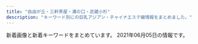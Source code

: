```yaml
---
title: "自由が丘・三軒茶屋・溝の口・武蔵小杉"
description: "キーワード別にの巨乳アジアン・チャイナエステ嬢情報をまとめました。"
---
```


新着画像と新着キーワードをまとめています。
2021年06月05日の情報です。

<DmmAffiliateIns />
<KeywordTable
  shops={
    [
    {
        "url": "http://www.hanamizuki.esturl.com/",
        "station": "\u4e09\u8ed2\u8336\u5c4b\u99c5\u5317\u53e3B",
        "keywords": {
            "88": 2,
            "87": 6,
            "85": 2,
            "86": 2,
            "D": 6,
            "C": 20,
            "\u30bb\u30af\u30b7\u30fc": 31
        },
        "img_links": [
            "http://www.hanamizuki.esturl.com/img/header03.png",
            "http://www.hanamizuki.esturl.com/files/005.jpg",
            "http://www.hanamizuki.esturl.com/img/btn_blog.png",
            "http://www.hanamizuki.esturl.com/img/ttl_info.png",
            "http://www.hanamizuki.esturl.com/files/002.jpg",
            "http://www.hanamizuki.esturl.com/files/003.jpg",
            "http://www.hanamizuki.esturl.com/files/001.jpg",
            "http://www.hanamizuki.esturl.com/files/004.jpg",
            "http://www.hanamizuki.esturl.com/img/btn_side_mobile.jpg",
            "http://www.hanamizuki.esturl.com/img/goback.jpg",
            "http://www.hanamizuki.esturl.com/img/ttl_news.png",
            "http://www.hanamizuki.esturl.com/files/006.jpg",
            "http://www.hanamizuki.esturl.com/img/pickup.jpg"
        ],
        "name": "Sexy Girl"
    },
    {
        "img_links": [
            "http://www.koibito.mensest.com/images/top02-left.png",
            "http://www.koibito.mensest.com/images/nav-001.png",
            "http://www.koibito.mensest.com/files/002.jpg",
            "http://www.koibito.mensest.com/images/top01.png",
            "http://www.koibito.mensest.com/images/nav-005.png",
            "http://www.koibito.mensest.com/files/001.jpg",
            "http://www.koibito.mensest.com/images/top003.png",
            "http://www.koibito.mensest.com/images/osusume01.png",
            "http://www.koibito.mensest.com/photo_news/upimg/3177860b72abf9184e_0.jpg",
            "http://www.koibito.mensest.com/photo_news/upimg/3177860b72abf9184e_1.jpg",
            "http://www.koibito.mensest.com/photo_news/upimg/3177860b72abf9184e_2.jpg",
            "http://www.koibito.mensest.com/images/tel.png",
            "http://www.koibito.mensest.com/images/nav-002.png",
            "http://www.koibito.mensest.com/images/nav-006.png",
            "http://www.koibito.mensest.com/files/003.jpg",
            "http://www.koibito.mensest.com/images/nav-004.png",
            "http://www.koibito.mensest.com/images/nav-003.png"
        ],
        "station": "\u4e09\u8ed2\u8336\u5c4b\u99c5\u5357\u53e3B",
        "url": "http://www.koibito.mensest.com/",
        "keywords": {},
        "name": "\u767d\u3044\u604b\u4eba"
    },
    {
        "keywords": {},
        "img_links": [
            "http://b-berry.work/images/int1.jpg",
            "http://b-berry.work/images/2.jpg",
            "http://b-berry.work/images/tg.jpg",
            "http://b-berry.work/staff/maya.jpg",
            "http://b-berry.work/staff/yuri.jpg",
            "http://b-berry.work/img/yuri1.jpg",
            "http://b-berry.work/images/news.jpg",
            "http://b-berry.work/images/sys.jpg",
            "http://b-berry.work/images/interior_t.jpg",
            "http://b-berry.work/images/1.jpg",
            "http://b-berry.work/images/3.jpg",
            "http://b-berry.work/staff/mona.jpg",
            "http://b-berry.work/images/ac1.jpg",
            "http://b-berry.work/images/ac2.jpg",
            "http://b-berry.work/images/s1.png",
            "http://b-berry.work/img/maya1.jpg",
            "http://b-berry.work/images/rec1.jpg",
            "http://b-berry.work/img/mona1.jpg",
            "http://b-berry.work/images/rec2.jpg",
            "http://b-berry.work/images/head.jpg",
            "http://b-berry.work/images/int2.jpg",
            "http://b-berry.work/images/staff_t.jpg"
        ],
        "station": "\u81ea\u7531\u304c\u4e18\u99c5\u5317\u53e3",
        "name": "\u30d6\u30eb\u30fc\u30d9\u30ea\u30fc",
        "url": "http://b-berry.work/"
    },
    {
        "img_links": [
            "http://ms-rlx.com/img/ttl_rec.png",
            "http://ms-rlx.com/pic/head.png",
            "http://ms-rlx.com/staff/milk/01mb.jpg",
            "http://ms-rlx.com/staff/sachan/01.jpg",
            "http://ms-rlx.com/img/msgbtn.png",
            "http://ms-rlx.com/img/ttl_mobile.png",
            "http://ms-rlx.com/i/files/homeimg.jpg",
            "http://ms-rlx.com/staff/ringo/01mb.jpg",
            "http://ms-rlx.com/img/ttl_staff.png",
            "http://ms-rlx.com/img/access/road02.jpg",
            "http://ms-rlx.com/staff/sachan/01mb.jpg",
            "http://ms-rlx.com/img/att.png",
            "http://ms-rlx.com/staff/momo/01.jpg",
            "http://ms-rlx.com/staff/ringo/01.jpg",
            "http://ms-rlx.com/img/access/road01.jpg",
            "http://ms-rlx.com/staff/momo/01mb.jpg",
            "http://ms-rlx.com/img/youtube.jpg",
            "http://ms-rlx.com/staff/ruri/01mb.jpg",
            "http://ms-rlx.com/staff/milk/01.jpg",
            "http://ms-rlx.com/img/ttl_tnew.png",
            "http://ms-rlx.com/img/ttl_concept.png",
            "http://ms-rlx.com/img/access/road03.jpg",
            "http://ms-rlx.com/staff/ruri/01.jpg"
        ],
        "url": "http://ms-rlx.com/",
        "keywords": {
            "C": 14
        },
        "name": "\u697d\u697d\u5c4b",
        "station": "\u81ea\u7531\u304c\u4e18\u99c5\u5357\u53e3"
    },
    {
        "url": "http://tennshinonamida.xyz/",
        "name": "COCO\u30fb\u7652",
        "img_links": [
            "http://tennshinonamida.xyz/uploads/210531/1-2105311U2252S.jpg",
            "http://tennshinonamida.xyz/style/images/line.png",
            "http://tennshinonamida.xyz/style/images/s_pickup.png",
            "http://tennshinonamida.xyz/style/images/room1.jpg",
            "http://tennshinonamida.xyz/style/images/s_news.png",
            "http://tennshinonamida.xyz/style/images/s_newface.png",
            "http://tennshinonamida.xyz/style/images/no1.png",
            "http://tennshinonamida.xyz/style/images/room2.jpg",
            "http://tennshinonamida.xyz/style/images/s_ranking.png",
            "http://tennshinonamida.xyz/uploads/210528/1-21052QKQ92U.jpg",
            "http://tennshinonamida.xyz/uploads/210528/1-21052QP143X6.jpg",
            "http://tennshinonamida.xyz/uploads/210528/1-21052QP024496.jpg",
            "http://tennshinonamida.xyz/style/images/no2.png",
            "http://tennshinonamida.xyz/style/images/room3.jpg",
            "http://tennshinonamida.xyz/uploads/210528/1-21052QP223a5.jpg",
            "http://tennshinonamida.xyz/uploads/210531/1-2105311U2351U.jpg",
            "http://tennshinonamida.xyz/uploads/210531/1-2105311U2103W.jpg",
            "http://tennshinonamida.xyz/style/images/room4.jpg",
            "http://tennshinonamida.xyz/uploads/210528/1-21052QP113R4.jpg",
            "http://tennshinonamida.xyz/style/images/s_staff.png"
        ],
        "station": "\u4e8c\u5b50\u7389\u5ddd\u99c5\u897f\u53e3",
        "keywords": {
            "85": 18,
            "C": 12,
            "D": 18
        }
    },
    {
        "img_links": [
            "http://clair.work/images/recruit/nagare_01.jpg",
            "http://clair.work/images/icon_ranking_05.png",
            "http://clair.work/staff/mayu1.jpg",
            "http://clair.work/images/recruit/point_07.png",
            "http://clair.work/images/recruit/nagare_02.jpg",
            "http://clair.work/images/mainvisual_02_s.jpg",
            "http://clair.work/images/head_therapist.jpg",
            "http://clair.work/images/recruit/point_05.png",
            "http://clair.work/images/recruit/nagare_06.png",
            "http://clair.work/images/head_interior.jpg",
            "http://clair.work/images/mainvisual_02.jpg",
            "http://clair.work/images/recruit/message_03.png",
            "http://clair.work/images/sw_home.png",
            "http://clair.work/images/recruit/nagare_07.png",
            "http://clair.work/images/icon_ranking_02.png",
            "http://clair.work/staff/humi2.jpg",
            "http://clair.work/images/mainvisual_01_s.jpg",
            "http://clair.work/staff/yua1.jpg",
            "http://clair.work/images/recruit/point_08.png",
            "http://clair.work/images/trigger.jpg",
            "http://clair.work/images/recruit/point_06.png",
            "http://clair.work/images/no_image.jpg",
            "http://clair.work/images/recruit/req_03.jpg",
            "http://clair.work/images/sw_tel.png",
            "http://clair.work/staff/humi1.jpg",
            "http://clair.work/images/recruit/point_09.png",
            "http://clair.work/images/recruit/point_03.png",
            "http://clair.work/images/icon_ranking_03.png",
            "http://clair.work/images/icon_ranking_01.png",
            "http://clair.work/images/icon_new.png",
            "http://clair.work/staff/ayaka1.jpg",
            "http://clair.work/images/recruit/nagare_05.png",
            "http://clair.work/images/icon_ranking_04.png",
            "http://clair.work/staff/kasumi1.jpg",
            "http://clair.work/images/recruit/point_04.png",
            "http://clair.work/images/recruit/nagare_03.jpg",
            "http://clair.work/images/recruit/sp_mainvisual.jpg",
            "http://clair.work/images/mainvisual_01.jpg"
        ],
        "name": "Clair \uff5e\u30af\u30ec\u30fc\u30eb\uff5e",
        "keywords": {
            "C": 4,
            "D": 4,
            "E": 2
        },
        "url": "http://clair.work/",
        "station": "\u5b66\u82b8\u5927\u5b66\u99c5\u897f\u53e3"
    },
    {
        "name": "\u30de\u30c3\u30b5\u30fc\u30b8\u306e\u66d9",
        "img_links": [
            "http://www.miyuki.es-relax.info/gals/yuki1.jpg",
            "http://www.miyuki.es-relax.info/images/info1.jpg",
            "http://www.miyuki.es-relax.info/images/sp01.jpg",
            "http://www.miyuki.es-relax.info/images/info2.jpg",
            "http://www.miyuki.es-relax.info/gals/nana1.jpg",
            "http://www.miyuki.es-relax.info/images/sp02.jpg",
            "http://www.miyuki.es-relax.info/images/yoyaku.png",
            "http://www.miyuki.es-relax.info/images/kp01.jpg",
            "http://www.miyuki.es-relax.info/images/info4.jpg",
            "http://www.miyuki.es-relax.info/images/info3.jpg",
            "http://www.miyuki.es-relax.info/images/sp03.jpg",
            "http://www.miyuki.es-relax.info/gals/yuri1.jpg"
        ],
        "url": "http://www.miyuki.es-relax.info/",
        "station": "\u5927\u5ca1\u5c71\u99c5",
        "keywords": {}
    },
    {
        "keywords": {
            "D": 5,
            "85": 1,
            "C": 12,
            "86": 4
        },
        "url": "http://www.bilibiailei.xyz/",
        "name": "NICE\uff5e\u30ca\u30a4\u30b9",
        "img_links": [
            "http://www.bilibiailei.xyz/style/images/girl-z2.jpg",
            "http://www.bilibiailei.xyz/uploads/210522/1-210522104521Z1.jpg",
            "http://www.bilibiailei.xyz/style/images/end.jpg",
            "http://www.bilibiailei.xyz/uploads/210522/1-210522104635540.jpg",
            "http://www.bilibiailei.xyz/style/images/staff_line.png",
            "http://www.bilibiailei.xyz/uploads/210522/1-210522104GJ01.jpg",
            "http://www.bilibiailei.xyz/style/images/room2.jpg",
            "http://www.bilibiailei.xyz/uploads/210522/1-210522104K59A.jpg",
            "http://www.bilibiailei.xyz/style/images/dt.jpg",
            "http://www.bilibiailei.xyz/style/images/bj3.png",
            "http://www.bilibiailei.xyz/style/images/room3.jpg",
            "http://www.bilibiailei.xyz/uploads/210522/1-210522104601529.jpg",
            "http://www.bilibiailei.xyz/style/images/room4.jpg",
            "http://www.bilibiailei.xyz/html/dianna_jing/images/room5.jpg",
            "http://www.bilibiailei.xyz/style/images/mobile.jpg",
            "http://www.bilibiailei.xyz/style/images/girl-z1.jpg",
            "http://www.bilibiailei.xyz/style/images/top.png",
            "http://www.bilibiailei.xyz/style/images/room1.jpg"
        ],
        "station": "\u4e8c\u5b50\u7389\u5ddd\u99c5\u897f\u53e3"
    },
    {
        "name": "\u305f\u3093\u307d\u307d",
        "url": "http://annex-jp.info/",
        "station": "\u81ea\u7531\u304c\u4e18\u99c5\u5317\u53e3",
        "keywords": {},
        "img_links": [
            "http://www.annex-jp.info/i/img/mayumi.jpg",
            "http://annex-jp.info/images/mari.jpg",
            "http://annex-jp.info/images/riri.jpg",
            "http://annex-jp.info/images/mayumi.jpg",
            "http://www.annex-jp.info/i/img/nana.jpg",
            "http://www.annex-jp.info/i/img/mari.jpg",
            "http://annex-jp.info/images/kp-info.jpg",
            "http://annex-jp.info/images/yoho.jpg",
            "http://www.annex-jp.info/i/img/sayuri.jpg",
            "http://www.annex-jp.info/i/img/riri.jpg",
            "http://annex-jp.info/images/sayuri.jpg",
            "http://annex-jp.info/images/nana.jpg",
            "http://annex-jp.info/images/info.png",
            "http://www.annex-jp.info/i/img/yoho.jpg"
        ]
    },
    {
        "name": "\u5fc3\u697d",
        "station": "\u5b66\u82b8\u5927\u5b66\u99c5\u6771\u53e3",
        "url": "http://ms-shinraku.com/",
        "img_links": [
            "http://ms-shinraku.com/pic/topimg2.jpg",
            "http://ms-shinraku.com/pic/topimg1.jpg",
            "http://ms-shinraku.com/img/ttl_staff.png",
            "http://ms-shinraku.com/staff/kanako/01.jpg",
            "http://ms-shinraku.com/pic/head.jpg",
            "http://ms-shinraku.com/staff/ran/01.jpg",
            "http://ms-shinraku.com/staff/ayumi/01.jpg",
            "http://ms-shinraku.com/staff/yuki/01.jpg",
            "http://ms-shinraku.com/i/files/homeimg.jpg",
            "http://ms-shinraku.com/staff/mari/01.jpg",
            "http://ms-shinraku.com/staff/momoka/01.jpg",
            "http://ms-shinraku.com/img/foot.png"
        ],
        "keywords": {
            "C": 2
        }
    },
    {
        "url": "http://www.brilliance.mesthe.com/",
        "keywords": {
            "D": 3,
            "87": 1,
            "C": 2,
            "86": 2,
            "85": 2
        },
        "name": "\u30d6\u30ea\u30ea\u30a2\u30f3\u30b9",
        "station": "\u4e09\u8ed2\u8336\u5c4b\u99c5\u4e16\u7530\u8c37\u901a\u308a\u53e3",
        "img_links": [
            "http://www.brilliance.mesthe.com/images/shop/shop03.jpg",
            "http://www.brilliance.mesthe.com/files/002.jpg",
            "http://www.brilliance.mesthe.com/files/001-03.jpg",
            "http://www.brilliance.mesthe.com/images/infotiao1.jpg",
            "http://www.brilliance.mesthe.com/files/003.jpg",
            "http://www.brilliance.mesthe.com/files/005-02.jpg",
            "http://www.brilliance.mesthe.com/images/main_bottom.png",
            "http://www.brilliance.mesthe.com/files/005.jpg",
            "http://www.brilliance.mesthe.com/images/zi_staff.png",
            "http://www.brilliance.mesthe.com/images/service.png",
            "http://www.brilliance.mesthe.com/files/003-03.jpg",
            "http://www.brilliance.mesthe.com/images/shop/shop02.jpg",
            "http://www.brilliance.mesthe.com/images/s1.jpg",
            "http://www.brilliance.mesthe.com/images/new1.png",
            "http://www.brilliance.mesthe.com/images/maga.jpg",
            "http://www.brilliance.mesthe.com/images/main_top.png",
            "http://www.brilliance.mesthe.com/files/005-03.jpg",
            "http://www.brilliance.mesthe.com/images/xian.png",
            "http://www.brilliance.mesthe.com/images/pick.png",
            "http://www.brilliance.mesthe.com/images/s3.jpg",
            "http://www.brilliance.mesthe.com/files/002-02.jpg",
            "http://www.brilliance.mesthe.com/files/002-03.jpg",
            "http://www.brilliance.mesthe.com/files/004-03.jpg",
            "http://www.brilliance.mesthe.com/images/new3.png",
            "http://www.brilliance.mesthe.com/images/tel.png",
            "http://www.brilliance.mesthe.com/files/004-02.jpg",
            "http://www.brilliance.mesthe.com/files/001.jpg",
            "http://www.brilliance.mesthe.com/files/004.jpg",
            "http://www.brilliance.mesthe.com/images/shop/shop04.jpg",
            "http://www.brilliance.mesthe.com/files/003-02.jpg",
            "http://www.brilliance.mesthe.com/images/s2.jpg",
            "http://www.brilliance.mesthe.com/images/zi_massage.png",
            "http://www.brilliance.mesthe.com/images/shop/shop01.jpg",
            "http://www.brilliance.mesthe.com/files/001-02.jpg"
        ]
    },
    {
        "img_links": [
            "http://www.wqiowaz.site/uploads/200914/1-20091416442NT.jpg",
            "http://www.wqiowaz.site/uploads/210526/1-210526124221D7.jpg",
            "http://www.wqiowaz.site/uploads/201008/1-20100Q55403531.jpg",
            "http://www.wqiowaz.site/uploads/200629/1-200629103104120.jpg",
            "http://www.wqiowaz.site/picture/m-top004.jpg",
            "http://www.wqiowaz.site/uploads/200630/1-200630094H5294.jpg",
            "http://www.wqiowaz.site/picture/foot01.jpg",
            "http://www.wqiowaz.site/uploads/200914/1-200914164443K1.jpg",
            "http://www.wqiowaz.site/uploads/201008/1-20100Q5541T55.jpg",
            "http://www.wqiowaz.site/uploads/201008/1-20100Q5550EL.jpg",
            "http://www.wqiowaz.site/uploads/210526/1-210526124249116.jpg",
            "http://www.wqiowaz.site/uploads/200629/1-200629103204442.jpg",
            "http://www.wqiowaz.site/picture/m-top003.jpg",
            "http://www.wqiowaz.site/uploads/200630/1-200630094K4325.jpg",
            "http://www.wqiowaz.site/uploads/200629/1-200629103142X4.jpg",
            "http://www.wqiowaz.site/picture/m-head01.jpg",
            "http://www.wqiowaz.site/picture/cam-01.jpg",
            "http://www.wqiowaz.site/picture/call.png",
            "http://www.wqiowaz.site/uploads/201008/1-20100Q55522V7.jpg"
        ],
        "url": "http://www.wqiowaz.site/",
        "station": "\u7528\u8cc0\u99c5\u6771\u53e3",
        "name": "Sweet",
        "keywords": {
            "94": 5,
            "86": 1,
            "D": 4,
            "F": 4,
            "84": 2
        }
    },
    {
        "url": "http://www.es-flower.link/",
        "name": "\u6625\u306e\u604b",
        "img_links": [
            "http://www.es-flower.link/images/6.jpg",
            "http://www.es-flower.link/sp/images/newsb.png",
            "http://www.es-flower.link/images/4.jpg",
            "http://www.es-flower.link/images/ta.jpg",
            "http://www.es-flower.link/sp/images/sys3.jpg",
            "http://www.es-flower.link/sp/images/tel.jpg",
            "http://www.es-flower.link/sp/images/sisu_t.jpg",
            "http://www.es-flower.link/sp/img/mizuki1.jpg",
            "http://www.es-flower.link/img/arisa1.jpg",
            "http://www.es-flower.link/sp/img/koyuki1.jpg",
            "http://www.es-flower.link/sp/images/ac1.jpg",
            "http://www.es-flower.link/img/mizuki1.jpg",
            "http://www.es-flower.link/images/head.jpg",
            "http://www.es-flower.link/images/2.jpg",
            "http://www.es-flower.link/images/rec1.png",
            "http://www.es-flower.link/img/koyuki1.jpg",
            "http://www.es-flower.link/images/rec2.jpg",
            "http://www.es-flower.link/sp/images/staff_t.jpg",
            "http://www.es-flower.link/images/1.jpg",
            "http://www.es-flower.link/img/yuyu1.jpg",
            "http://www.es-flower.link/sp/img/yume1.jpg",
            "http://www.es-flower.link/sp/images/3.jpg",
            "http://www.es-flower.link/sp/images/4.jpg",
            "http://www.es-flower.link/sp/img/huyumi1.jpg",
            "http://www.es-flower.link/img/yume1.jpg",
            "http://www.es-flower.link/sp/images/7.jpg",
            "http://www.es-flower.link/images/news.jpg",
            "http://www.es-flower.link/sp/images/int2.jpg",
            "http://www.es-flower.link/sp/images/head.png",
            "http://www.es-flower.link/sp/images/sys2.jpg",
            "http://www.es-flower.link/sp/images/rec1.jpg",
            "http://www.es-flower.link/sp/menu/staff.jpg",
            "http://www.es-flower.link/sp/img/arisa1.jpg",
            "http://www.es-flower.link/sp/images/news.jpg",
            "http://www.es-flower.link/sp/images/rec3.jpg",
            "http://www.es-flower.link/sp/menu/interior.jpg",
            "http://www.es-flower.link/images/7.jpg",
            "http://www.es-flower.link/images/mobile.jpg",
            "http://www.es-flower.link/sp/img/nene1.jpg",
            "http://www.es-flower.link/sp/images/sisu.jpg",
            "http://www.es-flower.link/images/info.jpg",
            "http://www.es-flower.link/sp/images/2.jpg",
            "http://www.es-flower.link/sp/images/footer.jpg",
            "http://www.es-flower.link/sp/images/interior_t.jpg",
            "http://www.es-flower.link/images/int2.png",
            "http://www.es-flower.link/sp/images/int1.jpg",
            "http://www.es-flower.link/images/5.jpg",
            "http://www.es-flower.link/images/3.jpg",
            "http://www.es-flower.link/sp/images/1.jpg",
            "http://www.es-flower.link/sp/images/pc.jpg",
            "http://www.es-flower.link/sp/menu/top.jpg",
            "http://www.es-flower.link/sp/images/time.jpg",
            "http://www.es-flower.link/sp/images/6.jpg",
            "http://www.es-flower.link/images/interior_t.jpg",
            "http://www.es-flower.link/images/int1.png",
            "http://www.es-flower.link/sp/img/yuyu1.jpg",
            "http://www.es-flower.link/sp/images/sys1.jpg",
            "http://www.es-flower.link/sp/images/rec2.jpg",
            "http://www.es-flower.link/images/sys.png",
            "http://www.es-flower.link/images/staff_t.jpg",
            "http://www.es-flower.link/images/sm.jpg",
            "http://www.es-flower.link/sp/images/5.jpg",
            "http://www.es-flower.link/sp/images/top.jpg",
            "http://www.es-flower.link/img/huyumi1.jpg",
            "http://www.es-flower.link/img/nene1.jpg"
        ],
        "keywords": {},
        "station": "\u81ea\u7531\u304c\u4e18\u99c5\u5317\u53e3"
    },
    {
        "img_links": [],
        "url": "https://haruya.xyz.mn/",
        "keywords": {},
        "station": "\u4e8c\u5b50\u7389\u5ddd\u99c5\u897f\u53e3",
        "name": "\u6625\u5c4b"
    },
    {
        "keywords": {},
        "url": "http://aosora.work/",
        "name": "\u9752\u7a7a",
        "img_links": [
            "http://aosora.work/images/6.jpg",
            "http://aosora.work/images/mobile.png",
            "http://aosora.work/images/7.jpg",
            "http://aosora.work/images/3.jpg",
            "http://aosora.work/img/momo2.jpg",
            "http://aosora.work/images/s2.jpg",
            "http://aosora.work/img/yu1.jpg",
            "http://aosora.work/staff/risa.jpg",
            "http://aosora.work/images/head.jpg",
            "http://aosora.work/images/2.jpg",
            "http://aosora.work/staff/momo.jpg",
            "http://aosora.work/img/karen1.jpg",
            "http://aosora.work/img/hina1.jpg",
            "http://aosora.work/images/1.jpg",
            "http://aosora.work/images/staff_t.png",
            "http://aosora.work/staff/yu.jpg",
            "http://aosora.work/images/int2.png",
            "http://aosora.work/staff/karen.jpg",
            "http://aosora.work/images/8.jpg",
            "http://aosora.work/images/5.jpg",
            "http://aosora.work/img/yu2.jpg",
            "http://aosora.work/images/4.jpg",
            "http://aosora.work/staff/sora.jpg",
            "http://aosora.work/img/sora2.jpg",
            "http://aosora.work/img/miya1.jpg",
            "http://aosora.work/img/karen2.jpg",
            "http://aosora.work/images/int1.png",
            "http://aosora.work/images/sys3.png",
            "http://aosora.work/img/sora1.jpg",
            "http://aosora.work/images/interior_t.png",
            "http://aosora.work/staff/ayumi.jpg",
            "http://aosora.work/staff/miya.jpg",
            "http://aosora.work/images/sys1.jpg",
            "http://aosora.work/img/momo1.jpg",
            "http://aosora.work/images/news.png",
            "http://aosora.work/img/risa1.jpg",
            "http://aosora.work/images/sys2.jpg",
            "http://aosora.work/images/s1.png",
            "http://aosora.work/images/s1.jpg",
            "http://aosora.work/staff/hina.jpg",
            "http://aosora.work/img/hina2.jpg",
            "http://aosora.work/img/ayumi1.jpg"
        ],
        "station": "\u4e09\u8ed2\u8336\u5c4b\u99c5\u5357\u53e3"
    },
    {
        "name": "\u53f0\u6e7e\u30a8\u30b9\u30c6",
        "station": "\u4e09\u8ed2\u8336\u5c4b\u99c5\u5357\u53e3",
        "keywords": {
            "85": 8,
            "88": 8,
            "86": 8,
            "87": 16,
            "91": 8,
            "D": 40,
            "E": 8
        },
        "img_links": [
            "http://www.esthe.esraku.com/images/m2.jpg",
            "http://www.esthe.esraku.com/images/m6.jpg",
            "http://www.esthe.esraku.com/files/005.jpg",
            "http://www.esthe.esraku.com/images/slider-img001.jpg",
            "http://www.esthe.esraku.com/files/004.jpg",
            "http://www.esthe.esraku.com/images/s_pickup.png",
            "http://www.esthe.esraku.com/images/slider-img002.jpg",
            "http://www.esthe.esraku.com/files/006.jpg",
            "http://www.esthe.esraku.com/files/002.jpg",
            "http://www.esthe.esraku.com/images/s_message.png",
            "http://www.esthe.esraku.com/images/m1.jpg",
            "http://www.esthe.esraku.com/images/m4.jpg",
            "http://www.esthe.esraku.com/files/001.jpg",
            "http://www.esthe.esraku.com/images/m3.jpg",
            "http://www.esthe.esraku.com/files/003.jpg",
            "http://www.esthe.esraku.com/images/s_top_therapist.png",
            "http://www.esthe.esraku.com/images/s_news.png"
        ],
        "url": "http://www.esthe.esraku.com/"
    },
    {
        "keywords": {
            "C": 17,
            "D": 6,
            "84": 1,
            "E": 1,
            "86": 5,
            "87": 2
        },
        "name": "\u661f\u306e\u8f1d\u304d",
        "url": "http://kagayaki.jpn.cm/",
        "station": "\u4e09\u8ed2\u8336\u5c4b\u99c5\u5317\u53e3",
        "img_links": [
            "http://kagayaki.jpn.cm/photos/sites/35/2016/08/staff3.jpg",
            "http://kagayaki.jpn.cm/images/bj3.png",
            "http://kagayaki.jpn.cm/photos/sites/35/2016/11/1.jpg",
            "http://kagayaki.jpn.cm/images/top.jpg",
            "http://kagayaki.jpn.cm/images/room6.jpg",
            "http://kagayaki.jpn.cm/images/staff_line.png",
            "http://kagayaki.jpn.cm/photos/sites/35/2016/08/staff32.jpg",
            "http://kagayaki.jpn.cm/images/room5.jpg",
            "http://kagayaki.jpn.cm/images/end1.jpg",
            "http://kagayaki.jpn.cm/photos/sites/35/2016/11/12.jpg",
            "http://kagayaki.jpn.cm/images/girl-z1.jpg",
            "http://kagayaki.jpn.cm/images/room1.jpg",
            "http://kagayaki.jpn.cm/images/mobile.jpg",
            "http://kagayaki.jpn.cm/images/room4.jpg",
            "http://kagayaki.jpn.cm/photos/sites/35/2016/11/11.jpg",
            "http://kagayaki.jpn.cm/images/room2.jpg",
            "http://kagayaki.jpn.cm/images/room3.jpg",
            "http://kagayaki.jpn.cm/photos/sites/35/2020/10/2020100418535814.jpg",
            "http://kagayaki.jpn.cm/photos/sites/35/2017/11/2017110107513579.jpg",
            "http://kagayaki.jpn.cm/images/girl-z2.jpg",
            "http://kagayaki.jpn.cm/photos/sites/35/2016/09/637893871729784570.jpg",
            "http://kagayaki.jpn.cm/images/staff0.jpg",
            "http://kagayaki.jpn.cm/photos/sites/35/2019/09/2019092518230998.jpg",
            "http://kagayaki.jpn.cm/images/mobile2.jpg"
        ]
    },
    {
        "img_links": [
            "http://www.jojo.mensnv.com/files/003.jpg",
            "http://www.jojo.mensnv.com/files/010-02.jpg",
            "http://www.jojo.mensnv.com/files/001-02.jpg",
            "http://www.jojo.mensnv.com/files/004-02.jpg",
            "http://www.jojo.mensnv.com/files/001.jpg",
            "http://www.jojo.mensnv.com/files/012-03.jpg",
            "http://www.jojo.mensnv.com/files/003-02.jpg",
            "http://www.jojo.mensnv.com/files/006-03.jpg",
            "http://www.jojo.mensnv.com/files/002-02.jpg",
            "http://www.jojo.mensnv.com/images/slider/03.jpg",
            "http://www.jojo.mensnv.com/files/013.jpg",
            "http://www.jojo.mensnv.com/files/014-02.jpg",
            "http://www.jojo.mensnv.com/files/010-03.jpg",
            "http://www.jojo.mensnv.com/files/012.jpg",
            "http://www.jojo.mensnv.com/files/004-03.jpg",
            "http://www.jojo.mensnv.com/images/slider/02.jpg",
            "http://www.jojo.mensnv.com/images/showCover.png",
            "http://www.jojo.mensnv.com/images/backlistbtn.png",
            "http://www.jojo.mensnv.com/files/007-03.jpg",
            "http://www.jojo.mensnv.com/files/011-02.jpg",
            "http://www.jojo.mensnv.com/files/013-02.jpg",
            "http://www.jojo.mensnv.com/files/007.jpg",
            "http://www.jojo.mensnv.com/files/002.jpg",
            "http://www.jojo.mensnv.com/files/005.jpg",
            "http://www.jojo.mensnv.com/files/009-02.jpg",
            "http://www.jojo.mensnv.com/files/005-03.jpg",
            "http://www.jojo.mensnv.com/images/mobile.jpg",
            "http://www.jojo.mensnv.com/files/011-03.jpg",
            "http://www.jojo.mensnv.com/files/002-03.jpg",
            "http://www.jojo.mensnv.com/files/014-03.jpg",
            "http://www.jojo.mensnv.com/files/006-02.jpg",
            "http://www.jojo.mensnv.com/images/tel.png",
            "http://www.jojo.mensnv.com/images/coverGirlParts.png",
            "http://www.jojo.mensnv.com/files/006.jpg",
            "http://www.jojo.mensnv.com/files/009.jpg",
            "http://www.jojo.mensnv.com/files/010.jpg",
            "http://www.jojo.mensnv.com/files/007-02.jpg",
            "http://www.jojo.mensnv.com/files/011.jpg",
            "http://www.jojo.mensnv.com/files/004.jpg",
            "http://www.jojo.mensnv.com/files/013-03.jpg",
            "http://www.jojo.mensnv.com/files/005-02.jpg",
            "http://www.jojo.mensnv.com/files/009-03.jpg",
            "http://www.jojo.mensnv.com/images/slider/01.jpg",
            "http://www.jojo.mensnv.com/files/003-03.jpg",
            "http://www.jojo.mensnv.com/files/012-02.jpg",
            "http://www.jojo.mensnv.com/files/014.jpg",
            "http://www.jojo.mensnv.com/files/001-03.jpg"
        ],
        "name": "JoJo",
        "url": "http://www.jojo.mensnv.com/",
        "keywords": {
            "85": 9,
            "D": 18,
            "84": 6,
            "86": 12,
            "C": 3,
            "\u30bb\u30af\u30b7\u30fc": 1,
            "88": 3
        },
        "station": "\u4e09\u8ed2\u8336\u5c4b\u99c5\u5357\u53e3"
    },
    {
        "name": "Oh Baby",
        "img_links": [
            "https://ohbay.relaxjp.com/css/osusume001.jpg",
            "https://ohbay.relaxjp.com/css/top02.jpg",
            "https://ohbay.relaxjp.com/css/staff/staff04.jpg",
            "https://ohbay.relaxjp.com/images/call.png",
            "https://ohbay.relaxjp.com/css/osusume02.jpg",
            "https://ohbay.relaxjp.com/css/top0001.jpg",
            "https://ohbay.relaxjp.com/css/osusume03.jpg",
            "https://ohbay.relaxjp.com/css/top03.jpg",
            "https://ohbay.relaxjp.com/css/staff/staff03.jpg",
            "https://ohbay.relaxjp.com/css/staff/staff01.jpg",
            "https://ohbay.relaxjp.com/css/foot.jpg",
            "https://ohbay.relaxjp.com/css/staff/staff02.jpg",
            "https://ohbay.relaxjp.com/css/m-head.jpg"
        ],
        "url": "https://ohbay.relaxjp.com/",
        "station": "\u4e8c\u5b50\u7389\u5ddd\u99c5\u6771\u53e3",
        "keywords": {}
    },
    {
        "name": "\u5922\u898b\u5802",
        "station": "\u99d2\u6ca2\u5927\u5b66\u99c5\u99d2\u6ca2\u516c\u5712\u53e3",
        "keywords": {},
        "img_links": [
            "http://esthegt.xyz/ymd/girl/8.jpg",
            "http://esthegt.xyz/ymd/girl/10.jpg",
            "http://esthegt.xyz/ymd/images/button-3.png",
            "http://esthegt.xyz/ymd/images/button-1.png",
            "http://esthegt.xyz/ymd/images/button-6.png",
            "http://esthegt.xyz/ymd/girl/7.jpg",
            "http://esthegt.xyz/ymd/images/button-4.png",
            "http://esthegt.xyz/ymd/images/button-2.png",
            "http://esthegt.xyz/ymd/images/call.png",
            "http://esthegt.xyz/ymd/images/tt.png",
            "http://esthegt.xyz/ymd/girl/12.jpg",
            "http://esthegt.xyz/ymd/images/button-5.png",
            "http://esthegt.xyz/ymd/girl/9.jpg",
            "http://esthegt.xyz/ymd/girl/11.jpg"
        ],
        "url": "http://esthegt.xyz/ymd/"
    },
    {
        "station": "\u90fd\u7acb\u5927\u5b66\u99c5",
        "url": "http://www.mikaeribijin.esturl.com/",
        "name": "\u898b\u8fd4\u308a\u7f8e\u4eba",
        "keywords": {
            "D": 3,
            "88": 2,
            "C": 1,
            "87": 2
        },
        "img_links": [
            "http://www.mikaeribijin.esturl.com/images/top_sche.png",
            "http://www.mikaeribijin.esturl.com/images/shop/shop04.jpg",
            "http://www.mikaeribijin.esturl.com/images/mobile.png",
            "http://www.mikaeribijin.esturl.com/files/002.jpg",
            "http://www.mikaeribijin.esturl.com/images/girl-z2.jpg",
            "http://www.mikaeribijin.esturl.com/images/top.png",
            "http://www.mikaeribijin.esturl.com/images/information.png",
            "http://www.mikaeribijin.esturl.com/files/003-02.jpg",
            "http://www.mikaeribijin.esturl.com/files/003.jpg",
            "http://www.mikaeribijin.esturl.com/files/004-02.jpg",
            "http://www.mikaeribijin.esturl.com/images/shop/shop03.jpg",
            "http://www.mikaeribijin.esturl.com/files/001-02.jpg",
            "http://www.mikaeribijin.esturl.com/images/staff_line.png",
            "http://www.mikaeribijin.esturl.com/images/shop/shop02.jpg",
            "http://www.mikaeribijin.esturl.com/images/line.jpg",
            "http://www.mikaeribijin.esturl.com/images/shop/shop01.jpg",
            "http://www.mikaeribijin.esturl.com/files/004.jpg",
            "http://www.mikaeribijin.esturl.com/files/002-02.jpg",
            "http://www.mikaeribijin.esturl.com/images/line-yoyaku.jpg",
            "http://www.mikaeribijin.esturl.com/images/girl-z1.jpg",
            "http://www.mikaeribijin.esturl.com/images/link_line.png",
            "http://www.mikaeribijin.esturl.com/images/bj3.png",
            "http://www.mikaeribijin.esturl.com/files/001.jpg"
        ]
    }
]
}
/>
<DmmAffiliateScript />
